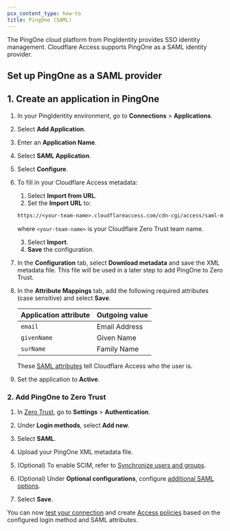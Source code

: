 ```yaml
---
pcx_content_type: how-to
title: PingOne (SAML)
---
```



The PingOne cloud platform from PingIdentity provides SSO identity management. Cloudflare Access supports PingOne as a SAML identity provider.

## Set up PingOne as a SAML provider

## 1. Create an application in PingOne

1. In your PingIdentity environment, go to **Connections** > **Applications**.

2. Select **Add Application**.

3. Enter an **Application Name**.

4. Select **SAML Application**.

5. Select **Configure**.

6. To fill in your Cloudflare Access metadata:

   1. Select **Import from URL**.
   2. Set the **Import URL** to:

   ```txt
   https://<your-team-name>.cloudflareaccess.com/cdn-cgi/access/saml-metadata
   ```

   where `<your-team-name>` is your Cloudflare Zero Trust <GlossaryTooltip term="team domain">team name</GlossaryTooltip>.

   3. Select **Import**.
   4. **Save** the configuration.

7. In the **Configuration** tab, select **Download metadata** and save the XML metadata file. This file will be used in a later step to add PingOne to Zero Trust.

8. In the **Attribute Mappings** tab, add the following required attributes (case sensitive) and select **Save**.

   | Application attribute | Outgoing value |
   | --------------------- | -------------- |
   | `email`               | Email Address  |
   | `givenName`           | Given Name     |
   | `surName`             | Family Name    |

   These [SAML attributes](/cloudflare-one/identity/idp-integration/generic-saml/#saml-attributes) tell Cloudflare Access who the user is.

9. Set the application to **Active**.

### 2. Add PingOne to Zero Trust

1. In [Zero Trust](https://one.dash.cloudflare.com/), go to **Settings** > **Authentication**.

2. Under **Login methods**, select **Add new**.

3. Select **SAML**.

4. Upload your PingOne XML metadata file.

5. (Optional) To enable SCIM, refer to [Synchronize users and groups](/cloudflare-one/identity/idp-integration/generic-saml/#synchronize-users-and-groups).

6. (Optional) Under **Optional configurations**, configure [additional SAML options](/cloudflare-one/identity/idp-integration/generic-saml/#optional-configurations).

7. Select **Save**.

You can now [test your connection](/cloudflare-one/identity/idp-integration/#test-idps-in-zero-trust) and create [Access policies](/cloudflare-one/policies/access/) based on the configured login method and SAML attributes.
